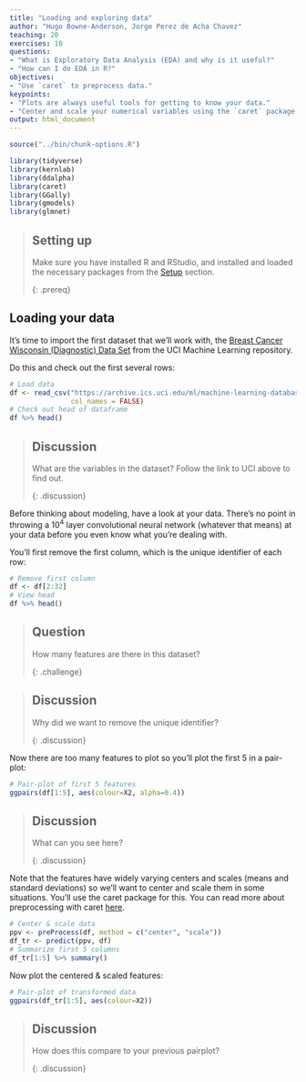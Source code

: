```yaml
---
title: "Loading and exploring data"
author: "Hugo Bowne-Anderson, Jorge Perez de Acha Chavez"
teaching: 20
exercises: 10
questions: 
- "What is Exploratory Data Analysis (EDA) and why is it useful?"
- "How can I do EDA in R?"
objectives: 
- "Use `caret` to preprocess data."
keypoints: 
- "Plots are always useful tools for getting to know your data."
- "Center and scale your numerical variables using the `caret` package."
output: html_document
---
```


```r
source("../bin/chunk-options.R")
```

```r
library(tidyverse)
library(kernlab)
library(ddalpha)
library(caret)
library(GGally)
library(gmodels)
library(glmnet)
```

> ## Setting up
> Make sure you have installed R and RStudio, and installed and loaded the necessary packages from the [Setup]({{ page.root }}{% link setup.md %}) section.
>
{: .prereq}

## Loading your data

It's time to import the first dataset that we'll work with, the [Breast Cancer Wisconsin (Diagnostic) Data Set](http://archive.ics.uci.edu/ml/datasets/breast+cancer+wisconsin+%28diagnostic%29) from the UCI Machine Learning repository.

Do this and check out the first several rows:

```r
# Load data
df <- read_csv("https://archive.ics.uci.edu/ml/machine-learning-databases/breast-cancer-wisconsin/wdbc.data",
               col_names = FALSE)
# Check out head of dataframe
df %>% head()
```
> ## Discussion
>
> What are the variables in the dataset? Follow the link to UCI above to find out.
>
{: .discussion}

Before thinking about modeling, have a look at your data. There's no point in throwing a $10^4$ layer convolutional neural network (whatever that means) at your data before you even know what you're dealing with.

You'll first remove the first column, which is the unique identifier of each row:

```r
# Remove first column 
df <- df[2:32]
# View head
df %>% head()
```

> ## Question
>
> How many features are there in this dataset?
>
{: .challenge}

> ## Discussion
>
> Why did we want to remove the unique identifier?
>
{: .discussion}

Now there are too many features to plot so you'll plot the first 5 in a pair-plot:
<!-- does this mean we're getting rid of features, or that we'll only plot the first five as opposed to the 32 -->

```r
# Pair-plot of first 5 features
ggpairs(df[1:5], aes(colour=X2, alpha=0.4))
```

> ## Discussion
>
> What can you see here?
>
{: .discussion}

Note that the features have widely varying centers and scales (means and standard deviations) so we'll want to center and scale them in some situations. You'll use the caret package for this. You can read more about preprocessing with caret [here](https://topepo.github.io/caret/pre-processing.html#pp).
<!-- it is not entirely clear why it's necessary to perform scaling and centering.
perhaps briefly mention the other situations when center and scaling is not necessary? --> 

```r
# Center & scale data
ppv <- preProcess(df, method = c("center", "scale"))
df_tr <- predict(ppv, df)
# Summarize first 5 columns
df_tr[1:5] %>% summary()
```


Now plot the centered & scaled features:

```r
# Pair-plot of transformed data
ggpairs(df_tr[1:5], aes(colour=X2))
```

> ## Discussion
>
> How does this compare to your previous pairplot?
>
{: .discussion}
